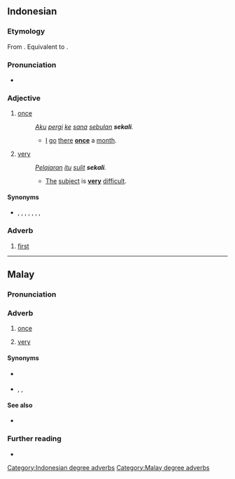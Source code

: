 ==Indonesian==

===Etymology===
From {{inh|id|ms|sekali}}. Equivalent to
{{prefix|id|se|kali}}.

===Pronunciation===
* {{IPA|id|/sə.ka.li/}}

===Adjective===
{{head|id|adjective}}

# [[once]]
#: ''[[aku|Aku]] [[pergi]] [[ke]] [[sana]] [[bulan|sebulan]] '''sekali'''.''
#:* [[I]] [[go]] [[there]] '''[[once]]''' a [[month]].
# [[very]]
#: ''[[pelajaran|Pelajaran]] [[itu]] [[sulit]] '''sekali'''.''
#:* [[the|The]] [[subject]] is '''[[very]]''' [[difficult]].

====Synonyms====
* {{sense|very}} {{l|id|amat}}, {{l|id|banget}}, {{l|id|begitu}}, {{l|id|benar}}, {{l|id|nian}}, {{l|id|sangat}}, {{l|id|sungguh}}, {{l|id|terlalu}}

===Adverb===
{{head|id|adverb}}

# [[first]]
#: {{uxi|id|sepupu [[sekali]]|[[first cousin]]}}

[[Category:Indonesian degree adverbs]]

----

==Malay==

===Pronunciation===
{{rfp|ms}}

===Adverb===
{{ms-adv|j=سکالي}}

# [[once]]
#: {{ux|ms|Ambil ubat ini sehari '''sekali''' sehingga sembuh.|Take this medicine '''once''' a day until you're cured.}}
# [[very]]
#: {{ux|ms|Indah '''sekali''' pemandangan di sini.|'''What a''' beautiful view we have here.}}

====Synonyms====
* {{sense|once}} {{l|ms|satu}} {{l|ms|kali}}
* {{sense|very}} {{l|ms|amat}}, {{l|ms|sangat}}, {{l|id|sungguh}}

====See also====
* {{l|ms|begitu}}

===Further reading===
* {{R:PRPM}}

[[Category:Malay degree adverbs]]